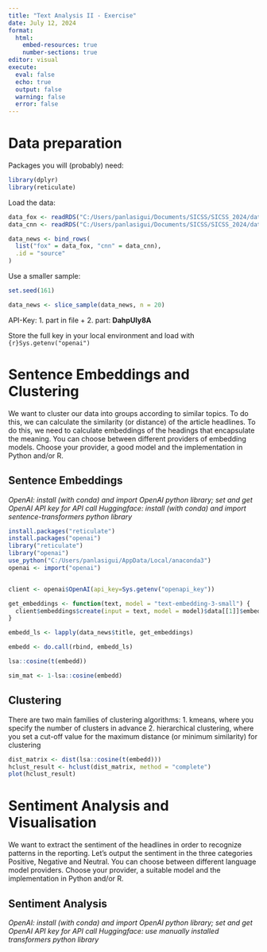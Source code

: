 ```yaml
---
title: "Text Analysis II - Exercise"
date: July 12, 2024
format: 
  html:
    embed-resources: true
    number-sections: true
editor: visual
execute: 
  eval: false
  echo: true
  output: false
  warning: false
  error: false
---
```


# Data preparation

Packages you will (probably) need:

```r
library(dplyr)
library(reticulate)
```

Load the data:

```r
data_fox <- readRDS("C:/Users/panlasigui/Documents/SICSS/SICSS_2024/data/FOX.Rds")
data_cnn <- readRDS("C:/Users/panlasigui/Documents/SICSS/SICSS_2024/data/CNN.Rds")

data_news <- bind_rows(
  list("fox" = data_fox, "cnn" = data_cnn),
  .id = "source"
)
```

Use a smaller sample:

```r
set.seed(161)

data_news <- slice_sample(data_news, n = 20)
```

API-Key: 1. part in file + 2. part: **DahpUIy8A**

Store the full key in your local environment and load with `{r}Sys.getenv("openai")`

# Sentence Embeddings and Clustering

We want to cluster our data into groups according to similar topics. To do this, we can calculate the similarity (or distance) of the article headlines. To do this, we need to calculate embeddings of the headings that encapsulate the meaning. You can choose between different providers of embedding models. Choose your provider, a good model and the implementation in Python and/or R.

## Sentence Embeddings

*OpenAI: install (with conda) and import OpenAI python library; set and get OpenAI API key for API call* *Huggingface: install (with conda) and import sentence-transformers python library*

```r
install.packages("reticulate")
install.packages("openai")
library("reticulate")
library("openai")
use_python("C:/Users/panlasigui/AppData/Local/anaconda3")
openai <- import("openai")


client <- openai$OpenAI(api_key=Sys.getenv("openapi_key"))

get_embeddings <- function(text, model = "text-embedding-3-small") {
  client$embeddings$create(input = text, model = model)$data[[1]]$embedding
}

embedd_ls <- lapply(data_news$title, get_embeddings)

embedd <- do.call(rbind, embedd_ls)

lsa::cosine(t(embedd))

sim_mat <- 1-lsa::cosine(embedd)

```

## Clustering

There are two main families of clustering algorithms: 1. kmeans, where you specify the number of clusters in advance 2. hierarchical clustering, where you set a cut-off value for the maximum distance (or minimum similarity) for clustering

```r
dist_matrix <- dist(lsa::cosine(t(embedd)))
hclust_result <- hclust(dist_matrix, method = "complete")
plot(hclust_result)


```

# Sentiment Analysis and Visualisation

We want to extract the sentiment of the headlines in order to recognize patterns in the reporting. Let's output the sentiment in the three categories Positive, Negative and Neutral. You can choose between different language model providers. Choose your provider, a suitable model and the implementation in Python and/or R.

## Sentiment Analysis

*OpenAI: install (with conda) and import OpenAI python library; set and get OpenAI API key for API call* *Huggingface: use manually installed transformers python library*

```r

```
